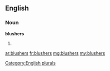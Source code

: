 ==English==

===Noun===
'''blushers'''

# {{plural of|[[blusher]]}}

[[Category:English plurals]]

[[ar:blushers]]
[[fr:blushers]]
[[mg:blushers]]
[[my:blushers]]